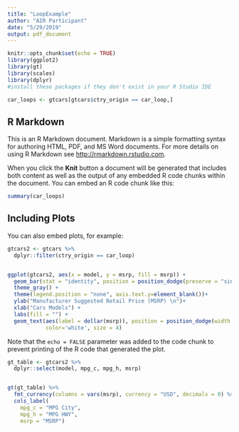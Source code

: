 ---
title: "LoopExample"
author: "AIR Participant"
date: "5/29/2019"
output: pdf_document
---

```{r setup, include=FALSE}
knitr::opts_chunk$set(echo = TRUE)
library(ggplot2)
library(gt)
library(scales)
library(dplyr)
#install these packages if they don't exist in your R Studio IDE

car_loops <- gtcars[gtcars$ctry_origin == car_loop,]
```

## R Markdown

This is an R Markdown document. Markdown is a simple formatting syntax for authoring HTML, PDF, and MS Word documents. For more details on using R Markdown see <http://rmarkdown.rstudio.com>.

When you click the **Knit** button a document will be generated that includes both content as well as the output of any embedded R code chunks within the document. You can embed an R code chunk like this:

```{r cars}
summary(car_loops)
```

## Including Plots

You can also embed plots, for example:

```{r pressure, echo=FALSE}

gtcars2 <- gtcars %>%
  dplyr::filter(ctry_origin == car_loop)


ggplot(gtcars2, aes(x = model, y = msrp, fill = msrp)) + 
  geom_bar(stat = "identity", position = position_dodge(preserve = "single")) +
  theme_gray() +
  theme(legend.position = "none", axis.text.y=element_blank())+
  ylab("Manufacturer Suggested Retail Price (MSRP) \n")+
  xlab("Cars Models") +
  labs(fill = "") +
  geom_text(aes(label = dollar(msrp)), position = position_dodge(width = 0.9), hjust = 1.1, angle = 90,
            color='white', size = 4) 
```

Note that the `echo = FALSE` parameter was added to the code chunk to prevent printing of the R code that generated the plot.

```{r}
gt_table <- gtcars2 %>%
  dplyr::select(model, mpg_c, mpg_h, msrp) 


gt(gt_table) %>%
  fmt_currency(columns = vars(msrp), currency = "USD", decimals = 0) %>%
  cols_label(
    mpg_c = "MPG City",
    mpg_h = "MPG HWY",
    msrp = "MSRP")

```
